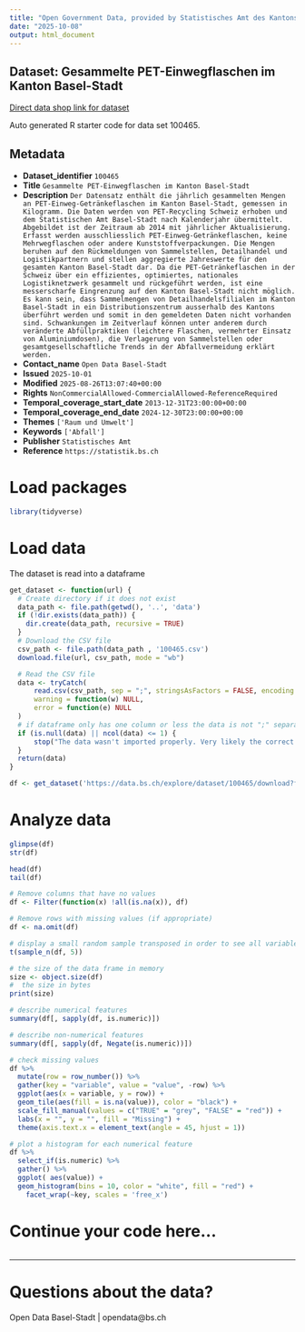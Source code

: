 ```yaml
---
title: "Open Government Data, provided by Statistisches Amt des Kantons Basel-Stadt - DCC Data Competence Center"
date: "2025-10-08"
output: html_document
---
```


## Dataset: Gesammelte PET-Einwegflaschen im Kanton Basel-Stadt

[Direct data shop link for dataset](https://data.bs.ch/explore/dataset/100465)

Auto generated R starter code for data set 100465.

## Metadata

- **Dataset_identifier** `100465`
- **Title** `Gesammelte PET-Einwegflaschen im Kanton Basel-Stadt`
- **Description** `Der Datensatz enthält die jährlich gesammelten Mengen an PET-Einweg-Getränkeflaschen im Kanton Basel-Stadt, gemessen in Kilogramm. Die Daten werden von PET-Recycling Schweiz erhoben und dem Statistischen Amt Basel-Stadt nach Kalenderjahr übermittelt. Abgebildet ist der Zeitraum ab 2014 mit jährlicher Aktualisierung. Erfasst werden ausschliesslich PET-Einweg-Getränkeflaschen, keine Mehrwegflaschen oder andere Kunststoffverpackungen. Die Mengen beruhen auf den Rückmeldungen von Sammelstellen, Detailhandel und Logistikpartnern und stellen aggregierte Jahreswerte für den gesamten Kanton Basel-Stadt dar. Da die PET-Getränkeflaschen in der Schweiz über ein effizientes, optimiertes, nationales Logistiknetzwerk gesammelt und rückgeführt werden, ist eine messerscharfe Eingrenzung auf den Kanton Basel-Stadt nicht möglich. Es kann sein, dass Sammelmengen von Detailhandelsfilialen im Kanton Basel-Stadt in ein Distributionszentrum ausserhalb des Kantons überführt werden und somit in den gemeldeten Daten nicht vorhanden sind. Schwankungen im Zeitverlauf können unter anderem durch veränderte Abfüllpraktiken (leichtere Flaschen, vermehrter Einsatz von Aluminiumdosen), die Verlagerung von Sammelstellen oder gesamtgesellschaftliche Trends in der Abfallvermeidung erklärt werden.`
- **Contact_name** `Open Data Basel-Stadt`
- **Issued** `2025-10-01`
- **Modified** `2025-08-26T13:07:40+00:00`
- **Rights** `NonCommercialAllowed-CommercialAllowed-ReferenceRequired`
- **Temporal_coverage_start_date** `2013-12-31T23:00:00+00:00`
- **Temporal_coverage_end_date** `2024-12-30T23:00:00+00:00`
- **Themes** `['Raum und Umwelt']`
- **Keywords** `['Abfall']`
- **Publisher** `Statistisches Amt`
- **Reference** `https://statistik.bs.ch`


# Load packages

```r

library(tidyverse)
```

# Load data

The dataset is read into a dataframe

```r
get_dataset <- function(url) {
  # Create directory if it does not exist
  data_path <- file.path(getwd(), '..', 'data')
  if (!dir.exists(data_path)) {
    dir.create(data_path, recursive = TRUE)
  }
  # Download the CSV file
  csv_path <- file.path(data_path , '100465.csv')
  download.file(url, csv_path, mode = "wb")

  # Read the CSV file
  data <- tryCatch(
      read.csv(csv_path, sep = ";", stringsAsFactors = FALSE, encoding = "UTF-8"),
      warning = function(w) NULL,
      error = function(e) NULL
  )
  # if dataframe only has one column or less the data is not ";" separated
  if (is.null(data) || ncol(data) <= 1) {
      stop("The data wasn't imported properly. Very likely the correct separator couldn't be found.\nPlease check the dataset manually and adjust the code.")
  }
  return(data)
}
```

```r

df <- get_dataset('https://data.bs.ch/explore/dataset/100465/download?format=csv&timezone=Europe%2FZurich')

```

# Analyze data

```r

glimpse(df)
str(df)

head(df)
tail(df)

```

```r
# Remove columns that have no values
df <- Filter(function(x) !all(is.na(x)), df)

# Remove rows with missing values (if appropriate)
df <- na.omit(df)
```

```r
# display a small random sample transposed in order to see all variables
t(sample_n(df, 5))
```

```r
# the size of the data frame in memory
size <- object.size(df)
#  the size in bytes
print(size)
```

```r
# describe numerical features
summary(df[, sapply(df, is.numeric)])
```

```r
# describe non-numerical features
summary(df[, sapply(df, Negate(is.numeric))])
```

```r
# check missing values
df %>%
  mutate(row = row_number()) %>%
  gather(key = "variable", value = "value", -row) %>%
  ggplot(aes(x = variable, y = row)) +
  geom_tile(aes(fill = is.na(value)), color = "black") +
  scale_fill_manual(values = c("TRUE" = "grey", "FALSE" = "red")) +
  labs(x = "", y = "", fill = "Missing") +
  theme(axis.text.x = element_text(angle = 45, hjust = 1))
```

```r
# plot a histogram for each numerical feature
df %>%
  select_if(is.numeric) %>%
  gather() %>%
  ggplot( aes(value)) +
  geom_histogram(bins = 10, color = "white", fill = "red") +
    facet_wrap(~key, scales = 'free_x')
```

# Continue your code here...

```r

```
------------------------------------------------------------------------

# Questions about the data?

Open Data Basel-Stadt | opendata@bs.ch
